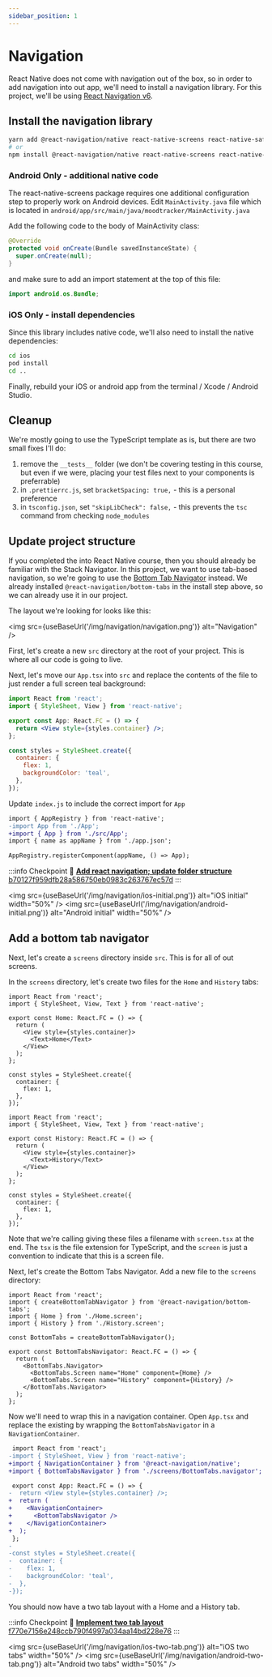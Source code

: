 ```yaml
---
sidebar_position: 1
---
```



# Navigation

React Native does not come with navigation out of the box, so in order to add navigation into out app, we'll need to install a navigation library. For this project, we'll be using [React Navigation v6](https://reactnavigation.org/docs/getting-started/).

## Install the navigation library

```bash
yarn add @react-navigation/native react-native-screens react-native-safe-area-context @react-navigation/bottom-tabs
# or
npm install @react-navigation/native react-native-screens react-native-safe-area-context @react-navigation/bottom-tabs
```

### Android Only - additional native code

The react-native-screens package requires one additional configuration step to properly work on Android devices. Edit `MainActivity.java` file which is located in `android/app/src/main/java/moodtracker/MainActivity.java`

Add the following code to the body of MainActivity class:

```java
@Override
protected void onCreate(Bundle savedInstanceState) {
  super.onCreate(null);
}
```

and make sure to add an import statement at the top of this file:

```java
import android.os.Bundle;
```

### iOS Only - install dependencies

Since this library includes native code, we'll also need to install the native dependencies:

```bash
cd ios
pod install
cd ..
```

Finally, rebuild your iOS or android app from the terminal / Xcode / Android Studio.

## Cleanup

We're mostly going to use the TypeScript template as is, but there are two small fixes I'll do:

1. remove the `__tests__` folder (we don't be covering testing in this course, but even if we were, placing your test files next to your components is preferrable)
2. in `.prettierrc.js`, set `bracketSpacing: true,` - this is a personal preference
3. in `tsconfig.json`, set `"skipLibCheck": false,` - this prevents the `tsc` command from checking `node_modules`

## Update project structure

If you completed the into React Native course, then you should already be familiar with the Stack Navigator. In this project, we want to use tab-based navigation, so we're going to use the [Bottom Tab Navigator](https://reactnavigation.org/docs/bottom-tab-navigator) instead. We already installed `@react-navigation/bottom-tabs` in the install step above, so we can already use it in our project.

The layout we're looking for looks like this:

<img src={useBaseUrl('/img/navigation/navigation.png')} alt="Navigation" />

First, let's create a new `src` directory at the root of your project. This is where all our code is going to live.

Next, let's move our `App.tsx` into `src` and replace the contents of the file to just render a full screen teal background:

```jsx title="src/App.tsx"
import React from 'react';
import { StyleSheet, View } from 'react-native';

export const App: React.FC = () => {
  return <View style={styles.container} />;
};

const styles = StyleSheet.create({
  container: {
    flex: 1,
    backgroundColor: 'teal',
  },
});
```

Update `index.js` to include the correct import for `App`

```diff title="index.js"
import { AppRegistry } from 'react-native';
-import App from './App';
+import { App } from './src/App';
import { name as appName } from './app.json';

AppRegistry.registerComponent(appName, () => App);

```

:::info Checkpoint 🔗
[**Add react navigation; update folder structure** b70127f959dfb28a586750eb0983c263767ec57d](https://github.com/kadikraman/MoodTracker/commit/b70127f959dfb28a586750eb0983c263767ec57d)
:::

<img
  src={useBaseUrl('/img/navigation/ios-initial.png')}
  alt="iOS initial"
  width="50%"
/>
<img
  src={useBaseUrl('/img/navigation/android-initial.png')}
  alt="Android initial"
  width="50%"
/>

## Add a bottom tab navigator

Next, let's create a `screens` directory inside `src`. This is for all of out screens.

In the `screens` directory, let's create two files for the `Home` and `History` tabs:

```tsx title="src/screens/Home.screen.tsx"
import React from 'react';
import { StyleSheet, View, Text } from 'react-native';

export const Home: React.FC = () => {
  return (
    <View style={styles.container}>
      <Text>Home</Text>
    </View>
  );
};

const styles = StyleSheet.create({
  container: {
    flex: 1,
  },
});
```

```tsx title="src/screens/History.screen.tsx"
import React from 'react';
import { StyleSheet, View, Text } from 'react-native';

export const History: React.FC = () => {
  return (
    <View style={styles.container}>
      <Text>History</Text>
    </View>
  );
};

const styles = StyleSheet.create({
  container: {
    flex: 1,
  },
});
```

Note that we're calling giving these files a filename with `screen.tsx` at the end. The `tsx` is the file extension for TypeScript, and the `screen` is just a convention to indicate that this is a screen file.

Next, let's create the Bottom Tabs Navigator. Add a new file to the `screens` directory:

```tsx title="src/screens/BottomTabs.navigator.tsx"
import React from 'react';
import { createBottomTabNavigator } from '@react-navigation/bottom-tabs';
import { Home } from './Home.screen';
import { History } from './History.screen';

const BottomTabs = createBottomTabNavigator();

export const BottomTabsNavigator: React.FC = () => {
  return (
    <BottomTabs.Navigator>
      <BottomTabs.Screen name="Home" component={Home} />
      <BottomTabs.Screen name="History" component={History} />
    </BottomTabs.Navigator>
  );
};
```

Now we'll need to wrap this in a navigation container. Open `App.tsx` and replace the existing by wrapping the `BottomTabsNavigator` in a `NavigationContainer`.

```diff title="src/screens/App.tsx"
 import React from 'react';
-import { StyleSheet, View } from 'react-native';
+import { NavigationContainer } from '@react-navigation/native';
+import { BottomTabsNavigator } from './screens/BottomTabs.navigator';

 export const App: React.FC = () => {
-  return <View style={styles.container} />;
+  return (
+    <NavigationContainer>
+      <BottomTabsNavigator />
+    </NavigationContainer>
+  );
 };
-
-const styles = StyleSheet.create({
-  container: {
-    flex: 1,
-    backgroundColor: 'teal',
-  },
-});

```

You should now have a two tab layout with a Home and a History tab.

:::info Checkpoint 🔗
[**Implement two tab layout** f770e7156e248ccb790f4997a034aa14bd228e76](https://github.com/kadikraman/MoodTracker/commit/f770e7156e248ccb790f4997a034aa14bd228e76)
:::

<img
  src={useBaseUrl('/img/navigation/ios-two-tab.png')}
  alt="iOS two tabs"
  width="50%"
/>
<img
  src={useBaseUrl('/img/navigation/android-two-tab.png')}
  alt="Android two tabs"
  width="50%"
/>
